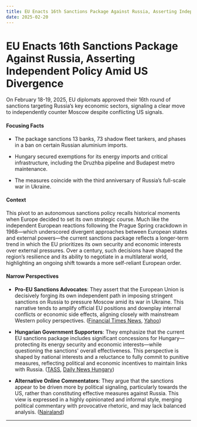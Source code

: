 ```yaml
---
title: EU Enacts 16th Sanctions Package Against Russia, Asserting Independent Policy Amid US Divergence
date: 2025-02-20
---
```


# EU Enacts 16th Sanctions Package Against Russia, Asserting Independent Policy Amid US Divergence

On February 18-19, 2025, EU diplomats approved their 16th round of sanctions targeting Russia’s key economic sectors, signaling a clear move to independently counter Moscow despite conflicting US signals.

#### Focusing Facts

- The package sanctions 13 banks, 73 shadow fleet tankers, and phases in a ban on certain Russian aluminium imports.

- Hungary secured exemptions for its energy imports and critical infrastructure, including the Druzhba pipeline and Budapest metro maintenance.

- The measures coincide with the third anniversary of Russia’s full-scale war in Ukraine.

#### Context

This pivot to an autonomous sanctions policy recalls historical moments when Europe decided to set its own strategic course. Much like the independent European reactions following the Prague Spring crackdown in 1968—which underscored divergent approaches between European states and external powers—the current sanctions package reflects a longer-term trend in which the EU prioritizes its own security and economic interests over external pressures. Over a century, such decisions have shaped the region’s resilience and its ability to negotiate in a multilateral world, highlighting an ongoing shift towards a more self-reliant European order.

#### Narrow Perspectives

- **Pro-EU Sanctions Advocates**: They assert that the European Union is decisively forging its own independent path in imposing stringent sanctions on Russia to pressure Moscow amid its war in Ukraine. This narrative tends to amplify official EU positions and downplay internal conflicts or economic side effects, aligning closely with mainstream Western policy perspectives. ([Financial Times News](https://www.ft.com/content/8735a325-2071-410a-9372-3362008965da), [Yahoo](https://ca.news.yahoo.com/eu-hits-russia-sanctions-ahead-124514521.html))

- **Hungarian Government Supporters**: They emphasize that the current EU sanctions package includes significant concessions for Hungary—protecting its energy security and economic interests—while questioning the sanctions' overall effectiveness. This perspective is shaped by national interests and a reluctance to fully commit to punitive measures, reflecting political and economic incentives to maintain links with Russia. ([TASS](https://tass.com/world/1915841), [Daily News Hungary](https://dailynewshungary.com/hungary-concessions-russia-sanctions/))

- **Alternative Online Commentators**: They argue that the sanctions appear to be driven more by political signaling, particularly towards the US, rather than constituting effective measures against Russia. This view is expressed in a highly opinionated and informal style, merging political commentary with provocative rhetoric, and may lack balanced analysis. ([Nairaland](https://www.nairaland.com/8346338/eu-approves-new-sanctions-against))

---
